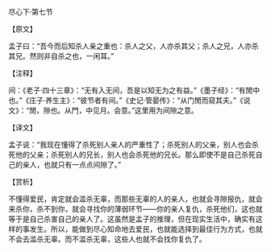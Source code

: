 

尽心下·第七节

【原文】

孟子曰：“吾今而后知杀人亲之重也：杀人之父，人亦杀其父；杀人之兄，人亦杀其兄。然则非自杀之也，一闲耳。”

【注释】

间：《老子·四十三章》：“无有入无间，吾是以知无为之有益。”《墨子经》：“有閒中也。”《庄子·养生主》：“彼节者有间。”《史记·管晏传》：“从门閒而窥其夫。”《说文》：“閒，隙也。从門，中见月。会意。”这里用为间隙之意。

【译文】

孟子说：“我现在懂得了杀死别人亲人的严重性了；杀死别人的父亲，别人也会杀死他的父亲；杀死别人的兄长，别人也会杀死他的兄长。那么即使不是自己杀死自己的亲人，也就只有一点点间隙了。”

【赏析】

不懂得爱民，肯定就会滥杀无辜，而那些无辜的人的亲人，也就会寻隙报仇，就会来杀你，杀不到你，就会寻找你的薄弱环节——你的亲人复仇，杀死他们，这也就等于是自己杀害自己的亲人了。这虽然是孟子的推理，但在现实生活中，确实有这样的事发生。所以，能做到尽心知命地去爱民，也就能选择到最佳行为方式，也就不会去滥杀无辜。而不滥杀无辜，这些人也就不会找你复仇了。


